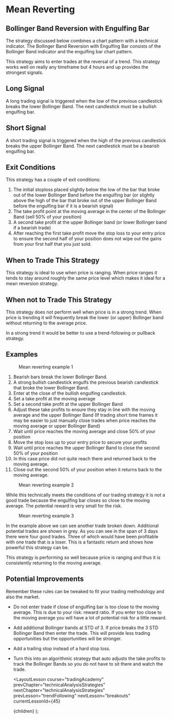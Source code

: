 
# Mean Reverting

## Bollinger Band Reversion with Engulfing Bar

The strategy discussed below combines a chart pattern with a technical indicator. The Bollinger Band Reversion with Engulfing Bar consists of the Bollinger Band indicator and the engulfing bar chart pattern.

This strategy aims to enter trades at the reversal of a trend. This strategy works well on really any timeframe but 4 hours and up provides the strongest signals.

## Long Signal

A long trading signal is triggered when the low of the previous candlestick breaks the lower Bollinger Band. The next candlestick must be a bullish engulfing bar.

## Short Signal

A short trading signal is triggered when the high of the previous candlestick breaks the upper Bollinger Band. The next candlestick must be a bearish engulfing bar.

## Exit Conditions

This strategy has a couple of exit conditions:

1. The initial stoploss placed slightly below the low of the bar that broke out of the lower Bollinger Band before the engulfing bar (or slightly above the high of the bar that broke out of the upper Bollinger Band before the engulfing bar if it is a bearish signal)
2. The take profit point at the moving average in the center of the Bollinger Band (sell 50% of your position)
3. A second take profit at the upper Bollinger band (or lower Bollinger band if a bearish trade)
4. After reaching the first take profit move the stop loss to your entry price to ensure the second half of your position does not wipe out the gains from your first half that you just sold.

## When to Trade This Strategy

This strategy is ideal to use when price is ranging. When price ranges it tends to stay around roughly the same price level which makes it ideal for a mean reversion strategy.

## When not to Trade This Strategy

This strategy does not perform well when price is in a strong trend. When price is trending it will frequently break the lower (or upper) Bollinger band without returning to the average price.

In a strong trend it would be better to use a trend-following or pullback strategy.

## Examples

<figure>
  <Image
    src="/images/courses/tradingAcademy/technicalAnalysisStrategies/meanRevertingExample1.webp"
    height={2160}
    width={3840}
    alt=""
  />
  <figcaption>Mean reverting example 1</figcaption>
</figure>

1. Bearish bars break the lower Bollinger Band.
2. A strong bullish candlestick engulfs the previous bearish candlestick that broke the lower Bollinger Band.
3. Enter at the close of the bullish engulfing candlestick.
4. Set a take profit at the moving average
5. Set a second take profit at the upper Bollinger Band
6. Adjust these take profits to ensure they stay in line with the moving average and the upper Bollinger Band (If trading short time frames it may be easier to just manually close trades when price reaches the moving average or upper Bollinger Band)
7. Wait until price reaches the moving average and close 50% of your position
8. Move the stop loss up to your entry price to secure your profits
9. Wait until price reaches the upper Bollinger Band to close the second 50% of your position
10. In this case price did not quite reach there and returned back to the moving average.
11. Close out the second 50% of your position when it returns back to the moving average.

<figure>
  <Image
    src="/images/courses/tradingAcademy/technicalAnalysisStrategies/meanRevertingExample2.webp"
    height={1485}
    width={2640}
    alt=""
  />
  <figcaption>Mean reverting example 2</figcaption>
</figure>

While this technically meets the conditions of our trading strategy it is not a good trade because the engulfing bar closes so close to the moving average. The potential reward is very small for the risk.

<figure>
  <Image
    src="/images/courses/tradingAcademy/technicalAnalysisStrategies/meanRevertingExample3.webp"
    height={804}
    width={1429}
    alt=""
  />
  <figcaption>Mean reverting example 3</figcaption>
</figure>

In the example above we can see another trade broken down. Additional potential trades are shown in grey. As you can see in the span of 3 days there were four good trades. Three of which would have been profitable with one trade that is a loser. This is a fantastic return and shows how powerful this strategy can be.

This strategy is performing so well because price is ranging and thus it is consistently returning to the moving average.

## Potential Improvements

Remember these rules can be tweaked to fit your trading methodology and also the market.

- Do not enter trade if close of engulfing bar is too close to the moving average. This is due to your risk: reward ratio. If you enter too close to the moving average you will have a lot of potential risk for a little reward.
- Add additional Bollinger bands at STD of 3. If price breaks the 3 STD Bollinger Band then enter the trade. This will provide less trading opportunities but the opportunities will be stronger.
- Add a trailing stop instead of a hard stop loss.
- Turn this into an algorithmic strategy that auto adjusts the take profits to track the Bollinger Bands so you do not have to sit there and watch the trade.

  <LayoutLesson
    course="tradingAcademy"
    prevChapter="technicalAnalysisStrategies"
    nextChapter="technicalAnalysisStrategies"
    prevLesson="trendFollowing"
    nextLesson="breakouts"
    currentLessonId={45}
  >
    {children}
  </LayoutLesson>
);
